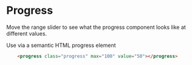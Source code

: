 <!-- Copyright 2018-2020 Cargill Incorporated

Licensed under the Apache License, Version 2.0 (the "License");
you may not use this file except in compliance with the License.
You may obtain a copy of the License at

    http://www.apache.org/licenses/LICENSE-2.0

Unless required by applicable law or agreed to in writing, software
distributed under the License is distributed on an "AS IS" BASIS,
WITHOUT WARRANTIES OR CONDITIONS OF ANY KIND, either express or implied.
See the License for the specific language governing permissions and
limitations under the License. -->


# Progress

Move the range slider to see what the progress component looks like at different values.
<ProgressWithControl/>

Use via a semantic HTML progress element

```HTML
    <progress class="progress" max="100" value="50"></progress>
```
